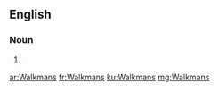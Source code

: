 ==English==

===Noun===
{{head|en|noun plural form}}

# {{plural of|Walkman|lang=en}}

[[ar:Walkmans]]
[[fr:Walkmans]]
[[ku:Walkmans]]
[[mg:Walkmans]]
